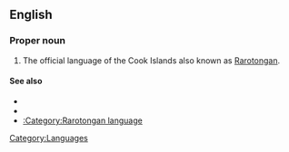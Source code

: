 ==English==

===Proper noun===
{{en-proper noun|sg=[[Cook Islands]] [[Maori]]}}

# The official language of the Cook Islands also known as [[Rarotongan]].

====See also====
* {{ethnologue|code=rar}}
* {{pedialite|Cook Islands Maori}}
* [[:Category:Rarotongan language]]

[[Category:Languages]]